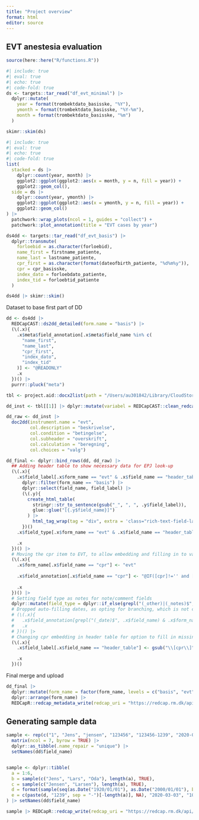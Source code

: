 ```yaml
---
title: "Project overview"
format: html
editor: source
---
```


## EVT anestesia evaluation

```r
source(here::here("R/functions.R"))
```

```r
#| include: true
#| eval: true
#| echo: true
#| code-fold: true
ds <- targets::tar_read("df_evt_minimal") |>
  dplyr::mutate(
    year = format(trombektdato_basisske, "%Y"),
    ymonth = format(trombektdato_basisske, "%Y-%m"),
    month = format(trombektdato_basisske, "%m")
  )

skimr::skim(ds)
```

```r
#| include: true
#| eval: true
#| echo: true
#| code-fold: true
list(
  stacked = ds |>
    dplyr::count(year, month) |>
    ggplot2::ggplot(ggplot2::aes(x = month, y = n, fill = year)) +
    ggplot2::geom_col(),
  side = ds |>
    dplyr::count(year, ymonth) |>
    ggplot2::ggplot(ggplot2::aes(x = ymonth, y = n, fill = year)) +
    ggplot2::geom_col()
) |>
  patchwork::wrap_plots(ncol = 1, guides = "collect") +
  patchwork::plot_annotation(title = "EVT cases by year")
```

```r
ds4dd <- targets::tar_read("df_evt_basis") |>
  dplyr::transmute(
    forloebid = as.character(forloebid),
    name_first = firstname_patiente,
    name_last = lastname_patiente,
    cpr_first = as.character(format(dateofbirth_patiente, "%d%m%y")),
    cpr = cpr_basisske,
    index_dato = forloebdato_patiente,
    index_tid = forloebtid_patiente
  )

ds4dd |> skimr::skim()
```

Dataset to base first part of DD

```r
dd <- ds4dd |>
  REDCapCAST::ds2dd_detailed(form.name = "basis") |>
  (\(.x){
    .x$meta$field_annotation[.x$meta$field_name %in% c(
      "name_first",
      "name_last",
      "cpr_first",
      "index_dato",
      "index_tid"
    )] <- "@READONLY"
    .x
  })() |>
  purrr::pluck("meta")
```



```r
tbl <- project.aid::docx2list(path = "/Users/au301842/Library/CloudStorage/OneDrive-Personal/Research/Side projects/EVT projekt/EVT_Variabeloversigt.docx")

dd_inst <- tbl[[1]] |> dplyr::mutate(variabel = REDCapCAST::clean_redcap_name(variabel))

dd_raw <- dd_inst |>
  doc2dd(instrument.name = "evt", 
         col.description = "beskrivelse", 
         col.condition = "betingelse", 
         col.subheader = "overskrift", 
         col.calculation = "beregning", 
         col.choices = "valg")
```



```r
dd_final <- dplyr::bind_rows(dd, dd_raw) |>
  ## Adding header table to show necessary data for EPJ look-up
  (\(.x){
    .x$field_label[.x$form_name == "evt" & .x$field_name == "header_table"] <- .x[-1, ] |>
      dplyr::filter(form_name == "basis") |>
      dplyr::select(field_name, field_label) |>
      (\(.y){
        create_html_table(
          stringr::str_to_sentence(gsub("_", ", ", .y$field_label)),
          glue::glue("[{.y$field_name}]")
        ) |>
          html_tag_wrap(tag = "div", extra = 'class="rich-text-field-label"')
      })()
    .x$field_type[.x$form_name == "evt" & .x$field_name == "header_table"] <- "descriptive"

    .x
  })() |>
  # Moving the cpr item to EVT, to allow embedding and filling in to values in case of missing.
  (\(.x){
    .x$form_name[.x$field_name == "cpr"] <- "evt"
    
    .x$field_annotation[.x$field_name == "cpr"] <- "@IF([cpr]!='' and [user-id]!='andlau',@READONLY,'')"
    
    .x
  })() |>
  # Setting field type as notes for note/comment fields
  dplyr::mutate(field_type = dplyr::if_else(grepl("(_other)|(_notes)$", field_name), "notes", field_type)) |>
  # Dropped auto-filling dates, as opting for branching, which is not compatible
  # (\(.x){
  #   .x$field_annotation[grepl("(_date)$", .x$field_name) & .x$form_name == "evt"] <- "@DEFAULT='[index_dato]'"
  #   .x
  # })() |>
  # Changing cpr embedding in header table for option to fill in missing data
  (\(.x){
    .x$field_label[.x$field_name == "header_table"] <- gsub("\\[cpr\\]", "\\{cpr\\}", .x$field_label[.x$field_name == "header_table"])

    .x
  })()
```

Final merge and upload

```r
dd_final |>
  dplyr::mutate(form_name = factor(form_name, levels = c("basis", "evt"))) |>
  dplyr::arrange(form_name) |>
  REDCapR::redcap_metadata_write(redcap_uri = "https://redcap.rm.dk/api/", token = keyring::key_get("EVT_ANEST_REDCAP_API"))
```



## Generating sample data

```r
sample <- rep(c("1", "Jens", "jensen", "123456", "123456-1239", "2020-03-03", "10:10:10"), 5) |>
  matrix(ncol = 7, byrow = TRUE) |>
  dplyr::as_tibble(.name_repair = "unique") |>
  setNames(dd$field_name)


sample <- dplyr::tibble(
  a = 1:6,
  b = sample(c("Jens", "Lars", "Oda"), length(a), TRUE),
  c = sample(c("Jensen", "Larsen"), length(a), TRUE),
  d = format(sample(seq(as.Date("1920/01/01"), as.Date("2000/01/01"), by = "day"), length(a)), "%d%m%y"),
  e = c(paste(d, "1239", sep = "-")[-length(a)], NA), "2020-03-03", "10:10:10"
) |> setNames(dd$field_name)

sample |> REDCapR::redcap_write(redcap_uri = "https://redcap.rm.dk/api/", token = keyring::key_get("EVT_ANEST_REDCAP_API"))
```

